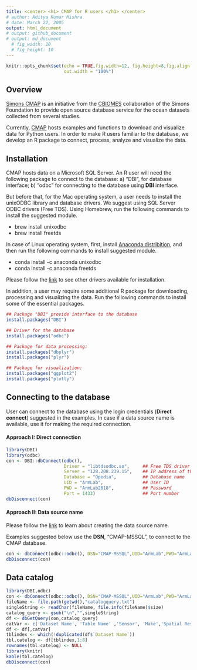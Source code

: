 ```yaml
---
title: <center> <h1> CMAP for R users </h1> </center> 
# author: Aditya Kumar Mishra
# date: March 22, 2005
output: html_document
# output: github_document
# output: md_document
  # fig_width: 10
  # fig_height: 10
---
```




```r
knitr::opts_chunk$set(echo = TRUE,fig.width=12, fig.height=8,fig.align = "center",
                      out.width = "100%")
```

## Overview

[Simons CMAP](https://cmap.readthedocs.io/en/latest/index.html) is an initiative from the  [CBIOMES](https://cbiomes.org/) collaboration of the Simons Foundation to provide open source database service for the ocean datasets collected from several studies. 


Currently,  [CMAP](https://cmap.readthedocs.io/en/latest/index.html) hosts examples and functions to download and visualize data for Python users. In order to make R users familiar to the database, we develop an R package  to connect, process, analyze and visualize the data. 




## Installation

CMAP hosts data on a Microsoft SQL Server. An R user will need the following package to connect to the database: a) “DBI”, for database interface; b) “odbc” for connecting to the database using **DBI** interface.

But before that, for the Mac operating system, a user needs to install the unixODBC library and database drivers. We suggest using SQL Server ODBC drivers (Free TDS). Using Homebrew, run the following commands to install the suggested module.


+ brew install unixodbc
+ brew install freetds


In case of Linux operating system, first, install [Anaconda distribition](https://www.anaconda.com/distribution/#linux), and then run the following commands to install suggested module.

+ conda install -c anaconda unixodbc
+ conda install -c anaconda freetds


Please follow the [link](https://db.rstudio.com/best-practices/drivers/) to see other drivers available for installation.


In addition, a user may require some additional R package for downloading, processing and visualizing the data. Run the following commands to install some of the essential packages.





```r
## Package "DBI" provide interface to the database
install.packages("DBI")

## Driver for the database
install.packages("odbc")

## Package for data processing:
install.packages("dbplyr")  
install.packages("plyr")

## Package for visualization:
install.packages("ggplot2")
install.packages("plotly")

```

## Connecting to the database

User can connect to the database using the login credentials (**Direct connect**) suggested in the examples. In case if a data source name is available, use it for making the required connection.  


#### Approach I: Direct connection
```r
library(DBI)
library(odbc)
con <- DBI::dbConnect(odbc(),
                      Driver = "libtdsodbc.so",     ## Free TDS driver used
                      Server = "128.208.239.15",    ## IP address of the server
                      Database = "Opedia",          ## Database name
                      UID = "ArmLab",               ## User ID
                      PWD = "ArmLab2018",           ## Password
                      Port = 1433)                  ## Port number
dbDisconnect(con)
```

#### Approach II: Data source name

Please follow the [link](https://db.rstudio.com/best-practices/drivers/) to learn about creating the data source name. 

Examples suggested below use the **DSN**, “CMAP-MSSQL”, to connect to the CMAP database. 


```r
con <- dbConnect(odbc::odbc(), DSN="CMAP-MSSQL",UID="ArmLab",PWD="ArmLab2018")
dbDisconnect(con)
```




## Data catalog

```r
library(DBI,odbc)
con <- dbConnect(odbc::odbc(), DSN="CMAP-MSSQL",UID="ArmLab",PWD="ArmLab2018")
fileName <- file.path(getwd(),"catalogquery.txt")
singleString <- readChar(fileName, file.info(fileName)$size)
catalog_query <- gsub("\n","",singleString)
df <- dbGetQuery(con,catalog_query)
catVar <- c('Dataset Name', 'Table Name' ,'Sensor', 'Make','Spatial Resolution', 'Temporal Resolution','Start Date','End Date')
df <- df[,catVar]
tblindex <- which(!duplicated(df$`Dataset Name`))
tbl.catelog <- df[tblindex,1:8]
rownames(tbl.catelog) <- NULL
library(knitr)
kable(tbl.catelog)
dbDisconnect(con)
```
